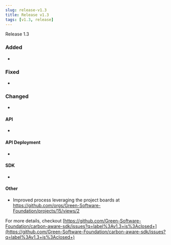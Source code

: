 ```yaml
---
slug: release-v1.3
title: Release v1.3
tags: [v1.3, release]
---
```


Release 1.3




### Added 

- 

### Fixed

- 

### Changed

- 

#### API

- 

#### API Deployment

- 

#### SDK 

- 


#### Other

- Improved process leveraging the project boards at https://github.com/orgs/Green-Software-Foundation/projects/15/views/2


For more details, checkout [https://github.com/Green-Software-Foundation/carbon-aware-sdk/issues?q=label%3Av1.3+is%3Aclosed+](https://github.com/Green-Software-Foundation/carbon-aware-sdk/issues?q=label%3Av1.3+is%3Aclosed+)